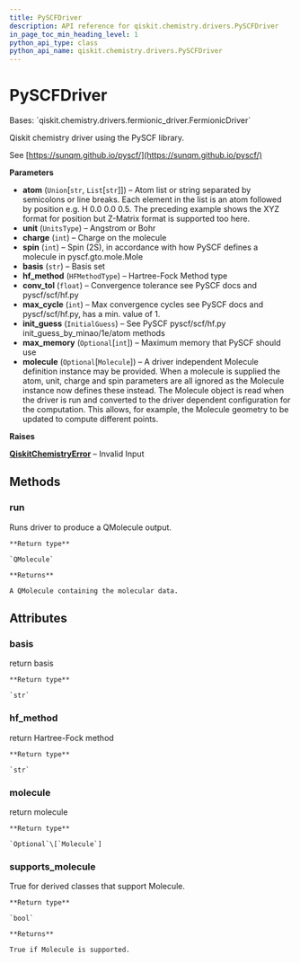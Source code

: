 ```yaml
---
title: PySCFDriver
description: API reference for qiskit.chemistry.drivers.PySCFDriver
in_page_toc_min_heading_level: 1
python_api_type: class
python_api_name: qiskit.chemistry.drivers.PySCFDriver
---
```


# PySCFDriver

<Class id="qiskit.chemistry.drivers.PySCFDriver" github="https://github.com/qiskit-community/qiskit-aqua/tree/stable/0.9/qiskit/chemistry/drivers/pyscfd/pyscfdriver.py" signature="PySCFDriver(atom='H 0.0 0.0 0.0; H 0.0 0.0 0.735', unit=<UnitsType.ANGSTROM: 'Angstrom'>, charge=0, spin=0, basis='sto3g', hf_method=<HFMethodType.RHF: 'rhf'>, conv_tol=1e-09, max_cycle=50, init_guess=<InitialGuess.MINAO: 'minao'>, max_memory=None, molecule=None)">
  Bases: `qiskit.chemistry.drivers.fermionic_driver.FermionicDriver`

  Qiskit chemistry driver using the PySCF library.

  See [https://sunqm.github.io/pyscf/](https://sunqm.github.io/pyscf/)

  **Parameters**

  *   **atom** (`Union`\[`str`, `List`\[`str`]]) – Atom list or string separated by semicolons or line breaks. Each element in the list is an atom followed by position e.g. H 0.0 0.0 0.5. The preceding example shows the XYZ format for position but Z-Matrix format is supported too here.
  *   **unit** (`UnitsType`) – Angstrom or Bohr
  *   **charge** (`int`) – Charge on the molecule
  *   **spin** (`int`) – Spin (2S), in accordance with how PySCF defines a molecule in pyscf.gto.mole.Mole
  *   **basis** (`str`) – Basis set
  *   **hf\_method** (`HFMethodType`) – Hartree-Fock Method type
  *   **conv\_tol** (`float`) – Convergence tolerance see PySCF docs and pyscf/scf/hf.py
  *   **max\_cycle** (`int`) – Max convergence cycles see PySCF docs and pyscf/scf/hf.py, has a min. value of 1.
  *   **init\_guess** (`InitialGuess`) – See PySCF pyscf/scf/hf.py init\_guess\_by\_minao/1e/atom methods
  *   **max\_memory** (`Optional`\[`int`]) – Maximum memory that PySCF should use
  *   **molecule** (`Optional`\[`Molecule`]) – A driver independent Molecule definition instance may be provided. When a molecule is supplied the atom, unit, charge and spin parameters are all ignored as the Molecule instance now defines these instead. The Molecule object is read when the driver is run and converted to the driver dependent configuration for the computation. This allows, for example, the Molecule geometry to be updated to compute different points.

  **Raises**

  [**QiskitChemistryError**](qiskit.chemistry.QiskitChemistryError "qiskit.chemistry.QiskitChemistryError") – Invalid Input

  ## Methods

  ### run

  <Function id="qiskit.chemistry.drivers.PySCFDriver.run" name="run" signature="PySCFDriver.run()">
    Runs driver to produce a QMolecule output.

    **Return type**

    `QMolecule`

    **Returns**

    A QMolecule containing the molecular data.
  </Function>

  ## Attributes

  ### basis

  <Attribute id="qiskit.chemistry.drivers.PySCFDriver.basis" name="basis">
    return basis

    **Return type**

    `str`
  </Attribute>

  ### hf\_method

  <Attribute id="qiskit.chemistry.drivers.PySCFDriver.hf_method" name="hf_method">
    return Hartree-Fock method

    **Return type**

    `str`
  </Attribute>

  ### molecule

  <Attribute id="qiskit.chemistry.drivers.PySCFDriver.molecule" name="molecule">
    return molecule

    **Return type**

    `Optional`\[`Molecule`]
  </Attribute>

  ### supports\_molecule

  <Attribute id="qiskit.chemistry.drivers.PySCFDriver.supports_molecule" name="supports_molecule">
    True for derived classes that support Molecule.

    **Return type**

    `bool`

    **Returns**

    True if Molecule is supported.
  </Attribute>
</Class>

